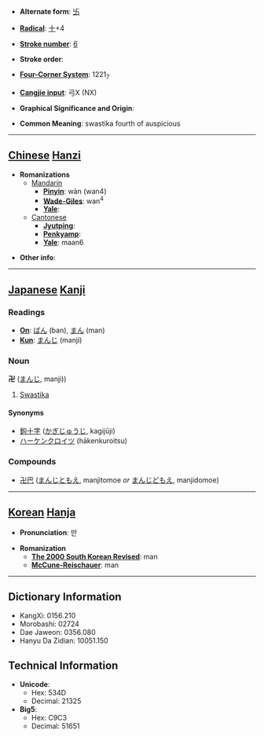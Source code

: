 * '''Alternate form''': [[卐]]

* '''[[Wiktionary:Chinese radical index| Radical]]''': [[Wiktionary:Chinese radical index 十|十]]+4

* '''[[Wiktionary:Chinese total strokes index|Stroke number]]''': [[Wiktionary:Chinese total strokes index 6|6]]

* '''Stroke order''': 

* '''[[Wiktionary:Chinese four corner index|Four-Corner System]]''': 1221<sub>7</sub>

* '''[[Wiktionary:Chinese Cangjie index|Cangjie input]]''': 弓X (NX)

* '''Graphical Significance and Origin''': 

* '''Common Meaning''': swastika fourth of auspicious

----

== [[Chinese]] [[Hanzi]] ==

* '''Romanizations'''
** [[Mandarin]]
*** '''[[Pinyin]]''': wàn (wan4)
*** '''[[Wade-Giles]]''': wan<sup>4</sup>
*** '''[[Yale]]''': 
**[[Cantonese]]
***'''[[Jyutping]]''':
***'''[[Penkyamp]]''': 
***'''[[Yale]]''': maan6

* '''Other info''': 

----

== [[Japanese]] [[Kanji]] ==

===Readings===
* '''[[On]]''': [[ばん]] (ban), [[まん]] (man)
* '''[[Kun]]''': [[まんじ]] (manji)
===Noun===
'''卍''' ([[まんじ]], manji))
#[[Swastika]]
====Synonyms====
*[[鉤十字]] ([[かぎじゅうじ]], kagijūji)
*[[ハーケンクロイツ]] (hākenkuroitsu)
===Compounds===
*[[卍巴]] ([[まんじともえ]], manjitomoe ''or'' [[まんじどもえ]], manjidomoe)
----

== [[Korean]] [[Hanja]] ==

* '''Pronunciation''': 만

* '''Romanization'''
** '''[[The 2000 South Korean Revised Romanization|The 2000 South Korean Revised]]''': man
** '''[[McCune-Reischauer]]''': man

----

== Dictionary Information ==

* KangXi: 0156.210
* Morobashi: 02724
* Dae Jaweon: 0356.080
* Hanyu Da Zidian: 10051.150

== Technical Information ==

* '''Unicode''':
** Hex: 534D
** Decimal: 21325
* '''Big5''':
** Hex: C9C3
** Decimal: 51651